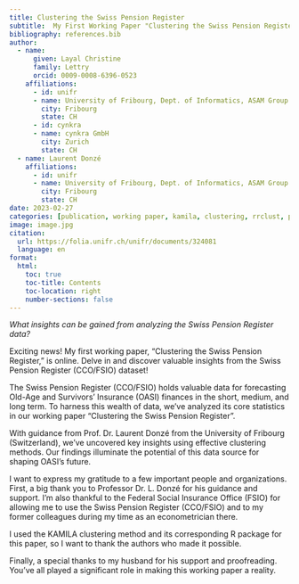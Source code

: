 ```yaml
---
title: Clustering the Swiss Pension Register
subtitle:  My First Working Paper "Clustering the Swiss Pension Register" Is Now Online!
bibliography: references.bib
author:
  - name:
      given: Layal Christine
      family: Lettry
      orcid: 0009-0008-6396-0523
    affiliations:
      - id: unifr
      - name: University of Fribourg, Dept. of Informatics, ASAM Group
        city: Fribourg
        state: CH
      - id: cynkra
      - name: cynkra GmbH
        city: Zurich
        state: CH
  - name: Laurent Donzé
    affiliations:
      - id: unifr
      - name: University of Fribourg, Dept. of Informatics, ASAM Group
        city: Fribourg
        state: CH
date: 2023-02-27
categories: [publication, working paper, kamila, clustering, rrclust, prediction strength criterion, R package, UniFr, OASI, FSIO, R]
image: image.jpg
citation: 
  url: https://folia.unifr.ch/unifr/documents/324081
  language: en
format:
  html:
    toc: true
    toc-title: Contents
    toc-location: right
    number-sections: false
---
```


*What insights can be gained from analyzing the Swiss Pension Register data?*

Exciting news! My first working paper, "Clustering the Swiss Pension Register," is online. Delve in and discover valuable insights from the Swiss Pension Register (CCO/FSIO) dataset!

The Swiss Pension Register (CCO/FSIO) holds valuable data for forecasting Old-Age and Survivors' Insurance (OASI) finances in the short, medium, and long term. To harness this wealth of data, we've analyzed its core statistics in our working paper "Clustering the Swiss Pension Register".

With guidance from Prof. Dr. Laurent Donzé  from the University of Fribourg (Switzerland), we've uncovered key insights using effective clustering methods. Our findings illuminate the potential of this data source for shaping OASI's future.

I want to express my gratitude to a few important people and organizations. First, a big thank you to Professor Dr. L. Donzé for his guidance and support. I'm also thankful to the Federal Social Insurance Office (FSIO) for allowing me to use the Swiss Pension Register (CCO/FSIO) and to my former colleagues during my time as an econometrician there.

I used the KAMILA clustering method and its corresponding R package for this paper, so I want to thank the authors who made it possible.

Finally, a special thanks to my husband for his support and proofreading. You've all played a significant role in making this working paper a reality.
